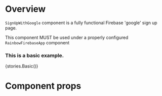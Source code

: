 
<Meta title="Modules/Demos/Components/SignUpWithGoogle" component={SignUpWithGoogle} />

# Overview

`SignUpWithGoogle` component is a fully functional Firebase 'google' sign up page.

This component MUST be used under a properly configured `RainbowFirebaseApp` component

### This is a basic example.

<Preview>
    <Story name="SignUpWithGoogle">{stories.Basic()}</Story>
</Preview>

# Component props

<Props of={SignUpWithGoogle} />
